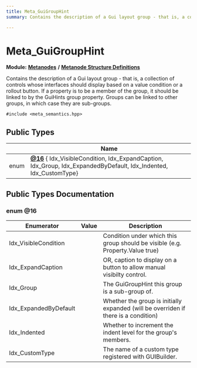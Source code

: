 ```yaml
---
title: Meta_GuiGroupHint
summary: Contains the description of a Gui layout group - that is, a collection of controls whose interfaces should display based on a value condition or a rollout button. If a property is to be a member of the group, it should be linked to by the GuiHints group property. Groups can be linked to other groups, in which case they are sub-groups. 

---
```


# Meta_GuiGroupHint

**Module:** **[Metanodes](../Modules/group__api__metanodes.mdx)** **/** **[Metanode Structure Definitions](../Modules/group__api__metadefs.mdx)**



Contains the description of a Gui layout group - that is, a collection of controls whose interfaces should display based on a value condition or a rollout button. If a property is to be a member of the group, it should be linked to by the GuiHints group property. Groups can be linked to other groups, in which case they are sub-groups. 


`#include <meta_semantics.hpp>`

## Public Types

|                | Name           |
| -------------- | -------------- |
| enum| **[@16](../Classes/struct_meta___gui_group_hint.mdx#enum-@16)** { Idx_VisibleCondition, Idx_ExpandCaption, Idx_Group, Idx_ExpandedByDefault, Idx_Indented, Idx_CustomType} |

## Public Types Documentation

### enum @16

| Enumerator | Value | Description |
| ---------- | ----- | ----------- |
| Idx_VisibleCondition | | Condition under which this group should be visible (e.g. Property.Value true)   |
| Idx_ExpandCaption | | OR, caption to display on a button to allow manual visibilty control.   |
| Idx_Group | | The GuiGroupHint this group is a sub-group of.   |
| Idx_ExpandedByDefault | | Whether the group is initially expanded (will be overriden if there is a condition)   |
| Idx_Indented | | Whether to increment the indent level for the group's members.   |
| Idx_CustomType | | The name of a custom type registered with GUIBuilder.   |




